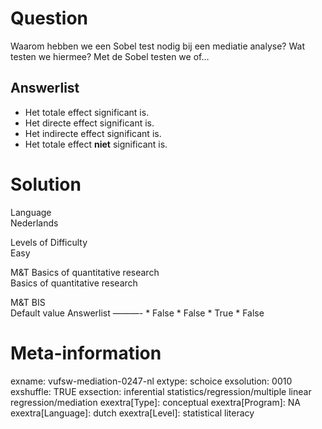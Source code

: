Question
========
Waarom hebben we een Sobel test nodig bij een mediatie analyse? Wat
testen we hiermee? Met de Sobel testen we of...

Answerlist
----------
* Het totale effect significant is.
* Het directe effect significant is.
* Het indirecte effect significant is.
* Het totale effect **niet** significant is.

Solution
========











Language  
Nederlands

Levels of Difficulty  
Easy

M&T Basics of quantitative research  
Basics of quantitative research

M&T BIS  
Default value
Answerlist
----------
* False
* False
* True
* False

Meta-information
================
exname: vufsw-mediation-0247-nl
extype: schoice
exsolution: 0010
exshuffle: TRUE
exsection: inferential statistics/regression/multiple linear regression/mediation
exextra[Type]: conceptual
exextra[Program]: NA
exextra[Language]: dutch
exextra[Level]: statistical literacy

